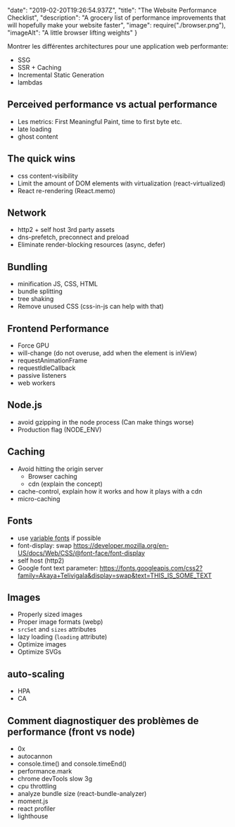   "date": "2019-02-20T19:26:54.937Z",
  "title": "The Website Performance Checklist",
  "description": "A grocery list of performance improvements that will hopefully make your website faster",
  "image": require("./browser.png"),
  "imageAlt": "A little browser lifting weights"
}

Montrer les différentes architectures pour une application web performante:

- SSG
- SSR + Caching
- Incremental Static Generation
- lambdas

## Perceived performance vs actual performance

- Les metrics: First Meaningful Paint, time to first byte etc.
- late loading
- ghost content

## The quick wins

- css content-visibility
- Limit the amount of DOM elements with virtualization (react-virtualized)
- React re-rendering (React.memo)

## Network

- http2 + self host 3rd party assets
- dns-prefetch, preconnect and preload
- Eliminate render-blocking resources (async, defer)

## Bundling

- minification JS, CSS, HTML
- bundle splitting
- tree shaking
- Remove unused CSS (css-in-js can help with that)

## Frontend Performance

- Force GPU
- will-change (do not overuse, add when the element is inView)
- requestAnimationFrame
- requestIdleCallback
- passive listeners
- web workers

## Node.js

- avoid gzipping in the node process (Can make things worse)
- Production flag (NODE_ENV)

## Caching

- Avoid hitting the origin server
  - Browser caching
  - cdn (explain the concept)
- cache-control, explain how it works and how it plays with a cdn
- micro-caching

## Fonts
- use [variable fonts](https://web.dev/variable-fonts/) if possible
- font-display: swap https://developer.mozilla.org/en-US/docs/Web/CSS/@font-face/font-display
- self host (http2)
- Google font text parameter: https://fonts.googleapis.com/css2?family=Akaya+Telivigala&display=swap&text=THIS_IS_SOME_TEXT

## Images

- Properly sized images
- Proper image formats (webp)
- `srcSet` and `sizes` attributes
- lazy loading (`loading` attribute)
- Optimize images
- Optimize SVGs

## auto-scaling
- HPA
- CA

## Comment diagnostiquer des problèmes de performance (front vs node)

- 0x
- autocannon
- console.time() and console.timeEnd()
- performance.mark
- chrome devTools slow 3g
- cpu throttling
- analyze bundle size (react-bundle-analyzer)
- moment.js
- react profiler
- lighthouse